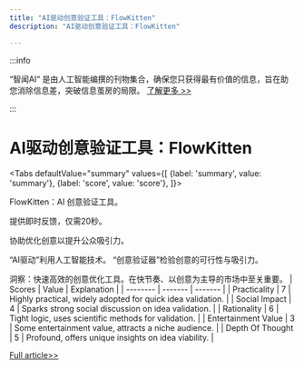 ```yaml
---
title: "AI驱动创意验证工具：FlowKitten"
description: "AI驱动创意验证工具：FlowKitten"

---
```



:::info

“智闻AI“ 是由人工智能编撰的刊物集合，确保您只获得最有价值的信息，旨在助您消除信息差，突破信息茧房的局限。  [了解更多 >>](/)

:::

# AI驱动创意验证工具：FlowKitten


<Tabs
	defaultValue="summary"
	values={[
	{label: 'summary', value: 'summary'},
	{label: 'score', value: 'score'},
]}>
<TabItem value="summary">


FlowKitten：AI 创意验证工具。

提供即时反馈，仅需20秒。

协助优化创意以提升公众吸引力。

“AI驱动”利用人工智能技术。
“创意验证器”检验创意的可行性与吸引力。

洞察：快速高效的创意优化工具。在快节奏、以创意为主导的市场中至关重要。
</TabItem>
<TabItem value="score">
	| Scores     | Value   | Explanation |
	| -------- | ------- | ------- |
	| Practicality  | 7    | Highly practical, widely adopted for quick idea validation.    |
	| Social Impact | 4     | Sparks strong social discussion on idea validation.    |
	| Rationality    | 6    | Tight logic, uses scientific methods for validation.    |
	| Entertainment Value    | 3    | Some entertainment value, attracts a niche audience.    |
	| Depth Of Thought    | 5    | Profound, offers unique insights on idea viability.    |
</TabItem>
</Tabs>

[Full article>>](https://www.producthunt.com/posts/flowkitten)
